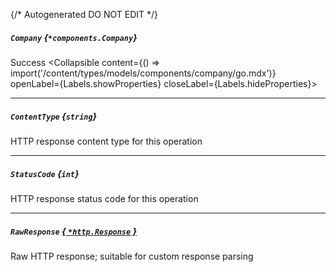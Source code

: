 {/* Autogenerated DO NOT EDIT  */}

##### `Company` *{`*components.Company`}*
Success
<Collapsible content={() => import('/content/types/models/components/company/go.mdx')} openLabel={Labels.showProperties} closeLabel={Labels.hideProperties}>
</Collapsible>

---
##### `ContentType` *{`string`}*
HTTP response content type for this operation

---
##### `StatusCode` *{`int`}*
HTTP response status code for this operation

---
##### `RawResponse` [*{ `*http.Response` }*](https://pkg.go.dev/net/http#Response)
Raw HTTP response; suitable for custom response parsing


